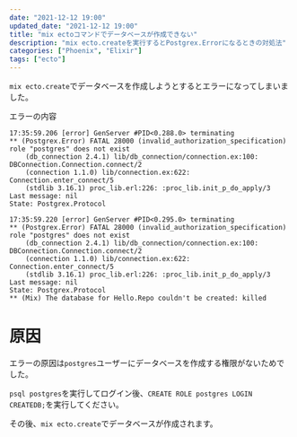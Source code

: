 ```yaml
---
date: "2021-12-12 19:00"
updated_date: "2021-12-12 19:00"
title: "mix ectoコマンドでデータベースが作成できない"
description: "mix ecto.createを実行するとPostgrex.Errorになるときの対処法"
categories: ["Phoenix", "Elixir"]
tags: ["ecto"]
---
```


`mix ecto.create`でデータベースを作成しようとするとエラーになってしまいました。

エラーの内容

```
17:35:59.206 [error] GenServer #PID<0.288.0> terminating
** (Postgrex.Error) FATAL 28000 (invalid_authorization_specification) role "postgres" does not exist
    (db_connection 2.4.1) lib/db_connection/connection.ex:100: DBConnection.Connection.connect/2
    (connection 1.1.0) lib/connection.ex:622: Connection.enter_connect/5
    (stdlib 3.16.1) proc_lib.erl:226: :proc_lib.init_p_do_apply/3
Last message: nil
State: Postgrex.Protocol

17:35:59.220 [error] GenServer #PID<0.295.0> terminating
** (Postgrex.Error) FATAL 28000 (invalid_authorization_specification) role "postgres" does not exist
    (db_connection 2.4.1) lib/db_connection/connection.ex:100: DBConnection.Connection.connect/2
    (connection 1.1.0) lib/connection.ex:622: Connection.enter_connect/5
    (stdlib 3.16.1) proc_lib.erl:226: :proc_lib.init_p_do_apply/3
Last message: nil
State: Postgrex.Protocol
** (Mix) The database for Hello.Repo couldn't be created: killed
```

# 原因

エラーの原因は`postgres`ユーザーにデータベースを作成する権限がないためでした。

`psql postgres`を実行してログイン後、`CREATE ROLE postgres LOGIN CREATEDB;`を実行してください。

その後、`mix ecto.create`でデータベースが作成されます。